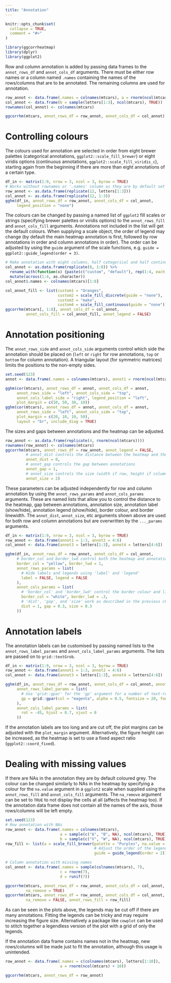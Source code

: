 ```yaml
---
title: "Annotation"
---
```


```r
knitr::opts_chunk$set(
  collapse = TRUE,
  comment = "#>"
)
```

```r
library(ggcorrheatmap)
library(dplyr)
library(ggplot2)
```

Row and column annotation is added by passing data frames to the `annot_rows_df` and `annot_cols_df` arguments. There must be either row names or a column named `.names` containing the names of the rows/columns that are to be annotated. The remaining columns are used for annotation.

```r
row_annot <- data.frame(.names = colnames(mtcars), a = rnorm(ncol(mtcars)))
col_annot <- data.frame(b = sample(letters[1:3], ncol(mtcars), TRUE))
rownames(col_annot) <- colnames(mtcars)

ggcorrhm(mtcars, annot_rows_df = row_annot, annot_cols_df = col_annot)
```

# Controlling colours

The colours used for annotation are selected in order from eight brewer palettes (categorical annotations, `ggplot2::scale_fill_brewer`) or eight viridis options (continuous annotations, `ggplot2::scale_fill_viridis_c`), starting again from the beginning if there are more than eight annotations of a certain type. 

```r
df_in <- matrix(1:9, nrow = 3, ncol = 3, byrow = TRUE)
# Works without rownames or '.names' column as they are by default set to the same numbers here
row_annot <- as.data.frame(replicate(12, letters[1:3]))
col_annot <- as.data.frame(replicate(12, 1:3))
gghm(df_in, annot_rows_df = row_annot, annot_cols_df = col_annot,
     legend_position = "none")
```

The colours can be changed by passing a named list of `ggplot2` fill scales or strings (specifying brewer palettes or viridis options) to the `annot_rows_fill` and `annot_cols_fill` arguments. Annotations not included in the list will get the default colours. When supplying a scale object, the order of legend may change (by default the main heatmap annotation is first, followed by row annotations in order and column annotations in order). The order can be adjusted by using the `guide` argument of the scale functions, e.g. `guide = ggplot2::guide_legend(order = 3)`.

```r
# Make annotation with eight columns, half categorical and half continuous
col_annot <- as.data.frame(replicate(8, 1:8)) %>%
  rename_with(function(x) {paste(c("custom", "default"), rep(1:4, each = 2), sep = "")}) %>%
  mutate(across(1:4, as.character))
col_annot$.names <- colnames(mtcars)[1:8]

col_annot_fill <- list(custom1 = "Oranges",
                       custom2 = scale_fill_discrete(guide = "none"),
                       custom3 = "mako",
                       custom4 = scale_fill_continuous(guide = "none"))
ggcorrhm(mtcars[, 1:8], annot_cols_df = col_annot,
         annot_cols_fill = col_annot_fill, annot_legend = FALSE)
```

# Annotation positioning

The `annot_rows_side` and `annot_cols_side` arguments control which side the annotation should be placed on (`left` or `right` for row annotations, `top` or `bottom` for column annotation). A triangular layout (for symmetric matrices) limits the positions to the non-empty sides.

```r
set.seed(123)
annot <- data.frame(.names = colnames(mtcars), annot1 = rnorm(ncol(mtcars)))

gghm(cor(mtcars), annot_rows_df = annot, annot_cols_df = annot,
     annot_rows_side = "left", annot_cols_side = "top",
     annot_cols_label_side = "right", legend_position = "left",
     plot_margin = c(10, 50, 30, 10))
gghm(cor(mtcars), annot_rows_df = annot, annot_cols_df = annot,
     annot_rows_side = "left", annot_cols_side = "top",
     plot_margin = c(20, 10, 10, 50),
     layout = "br", include_diag = TRUE)
```

The sizes and gaps between annotations and the heatmap can be adjusted.

```r
row_annot <- as.data.frame(replicate(4, rnorm(ncol(mtcars))))
rownames(row_annot) <- colnames(mtcars)
ggcorrhm(mtcars, annot_rows_df = row_annot, annot_legend = FALSE,
         # annot_dist controls the distance between the heatmap and the annotation
         annot_dist = 0,
         # annot_gap controls the gap between annotations
         annot_gap = 1,
         # annot_size controls the size (width if row, height if column) of the annotations
         annot_size = 2)
```

These parameters can be adjusted independently for row and column annotation by using the `annot_rows_params` and `annot_cols_params` arguments. These are named lists that allow you to control the distance to the heatmap, gap between annotations, annotation size, annotation label (show/hide), annotation legend (show/hide), border colour, and border linewidth. The `annot_dist`, `annot_size`, etc arguments shown above are used for both row and column annotations but are overwritten by the `..._params` arguments.

```r
df_in <- matrix(1:9, nrow = 3, ncol = 3, byrow = TRUE)
row_annot <- data.frame(annot1 = 1:3, annot2 = 4:6)
col_annot <- data.frame(annot3 = letters[1:3], annot4 = letters[4:6])

gghm(df_in, annot_rows_df = row_annot, annot_cols_df = col_annot,
     # border_col and border_lwd control both the heatmap and annotations
     border_col = "yellow", border_lwd = 1,
     annot_rows_params = list(
       # Hide labels and legends using 'label' and 'legend'
       label = FALSE, legend = FALSE
     ),
     annot_cols_params = list(
       # 'border_col' and 'border_lwd' control the border colour and linewidth
       border_col = "white", border_lwd = .3,
       # 'dist', 'gap', and 'size' work as described in the previous chunk
       dist = 1, gap = 0.3, size = 0.3
     ))
```

# Annotation labels

The annotation labels can be customised by passing named lists to the `annot_rows_label_params` and `annot_cols_label_params` arguments. The lists are passed on to `grid::textGrob`.

```r
df_in <- matrix(1:9, nrow = 3, ncol = 3, byrow = TRUE)
row_annot <- data.frame(annot1 = 1:3, annot2 = 4:6)
col_annot <- data.frame(annot3 = letters[1:3], annot4 = letters[4:6])

gghm(df_in, annot_rows_df = row_annot, annot_cols_df = col_annot, annot_legend = FALSE,
     annot_rows_label_params = list(
       # Use 'grid::gpar' for the 'gp' argument for a number of text-related parameters
       gp = grid::gpar(col = "magenta", alpha = 0.5, fontsize = 20, fontface = "bold")
     ),
     annot_cols_label_params = list(
       rot = -45, hjust = 0.7, vjust = 0
     ))
```

If the annotation labels are too long and are cut off, the plot margins can be adjusted with the `plot_margin` argument. Alternatively, the figure height can be increased, as the heatmap is set to use a fixed aspect ratio (`ggplot2::coord_fixed`).

# Dealing with missing values

If there are NAs in the annotation they are by default coloured grey. The colour can be changed similarly to NAs in the heatmap by specifying a colour for the `na.value` argument in a `ggplot2` scale when supplied using the `annot_rows_fill` and `annot_cols_fill` arguments. The `na_remove` argument can be set to `TRUE` to not display the cells at all (affects the heatmap too). If the annotation data frame does not contain all the names of the axis, those rows/columns will be left empty. 

```r
set.seed(123)
# Row annotation with NAs
row_annot <- data.frame(.names = colnames(mtcars),
                        a = sample(c("A", "B", NA), ncol(mtcars), TRUE),
                        b = sample(c("V", "W", NA), ncol(mtcars), TRUE))
row_fill <- list(a = scale_fill_brewer(palette = "Purples", na.value = "green",
                                       # Adjust the order of the legend
                                       guide = guide_legend(order = 2)))

# Column annotation with missing names
col_annot <- data.frame(.names = sample(colnames(mtcars), 7),
                        c = rnorm(7),
                        d = runif(7))

ggcorrhm(mtcars, annot_rows_df = row_annot, annot_cols_df = col_annot,
         na_remove = TRUE)
ggcorrhm(mtcars, annot_rows_df = row_annot, annot_cols_df = col_annot,
         na_remove = FALSE, annot_rows_fill = row_fill)
```

As can be seen in the plots above, the legends may be cut off if there are many annotations. Fitting the legends can be tricky and may require increasing the figure size. Alternatively a package like `cowplot` can be used to stitch together a legendless version of the plot with a grid of only the legends.

If the annotation data frame contains names not in the heatmap, new rows/columns will be made just to fit the annotation, although this usage is unintended.

```r
row_annot <- data.frame(.names = c(colnames(mtcars), letters[1:10]),
                        a = rnorm(ncol(mtcars) + 10))

ggcorrhm(mtcars, annot_rows_df = row_annot)
```

